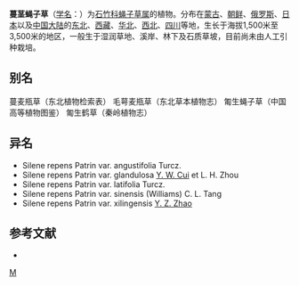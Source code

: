 {{Speciesbox 
| genus = Silene
| species = repens
| authority = Patr.
| subdivision_ranks =[[变种|变种]]
| subdivision =
* 蔓茎蝇子草 ''S. r.'' var. ''repens''
* [[线叶蔓茎蝇子草|线叶蔓茎蝇子草]] ''S. r.'' var. ''sinensis''
}}

'''蔓茎蝇子草'''（[[学名|学名]]：{{lang|la|''Silene repens''}}）为[[石竹科|石竹科]][[蝇子草属|蝇子草属]]的植物。分布在[[蒙古|蒙古]]、[[朝鲜|朝鲜]]、[[俄罗斯|俄罗斯]]、[[日本|日本]]以及[[中国大陆|中国大陆]]的[[中国东北地区|东北]]、[[西藏|西藏]]、[[华北|华北]]、[[西北|西北]]、[[四川|四川]]等地，生长于海拔1,500米至3,500米的地区，一般生于湿润草地、溪岸、林下及石质草坡，目前尚未由人工引种栽培。

== 别名 ==
蔓麦瓶草（东北植物检索表） 毛萼麦瓶草（东北草本植物志） 匍生蝇子草（中国高等植物图鉴） 匍生鹤草（秦岭植物志）

== 异名 ==
* Silene repens Patrin var. angustifolia Turcz.
* Silene repens Patrin var. glandulosa [[崔友文|Y. W. Cui]] et L. H. Zhou
* Silene repens Patrin var. latifolia Turcz.
* Silene repens Patrin var. sinensis (Williams) C. L. Tang
* Silene repens Patrin var. xilingensis [[赵一之|Y. Z. Zhao]]

== 参考文献 ==
<div class="references-small">
* {{cite web| url =http://www.bioinfo.cn/db05/KmzwSpecies.php?action=view&id=2205| title =蔓茎蝇子草（原变种）| work =《中国高等植物数据库全库》| publisher =中国科学院微生物研究所| author =昆明植物研究所| accessdate =2009-02-23| deadurl =yes| archiveurl =https://web.archive.org/web/20160305004459/http://www.bioinfo.cn/db05/KmzwSpecies.php?action=view&id=2205| archivedate =2016-03-05}}
</div>
{{Taxonbar|from=Q4425162}}

[[Category:蝇子草属|M]]


{{植物小作品}}